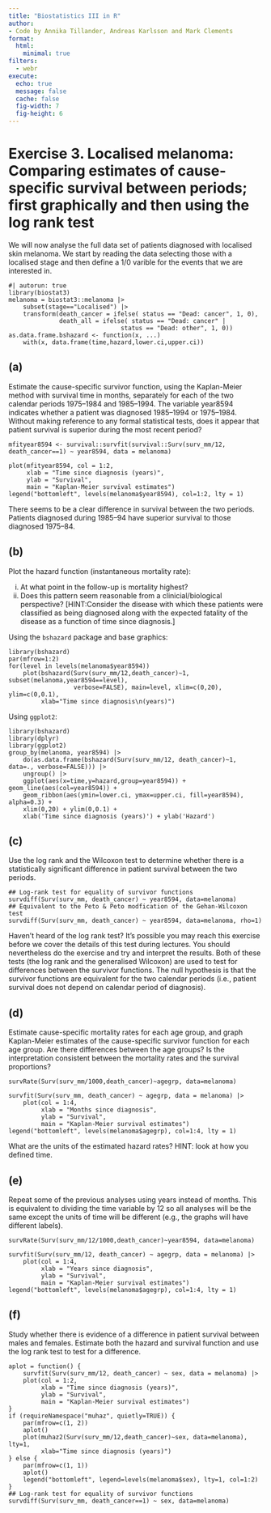 ```yaml
---
title: "Biostatistics III in R"
author:
- Code by Annika Tillander, Andreas Karlsson and Mark Clements
format:
  html:
    minimal: true
filters:
  - webr
execute:
  echo: true
  message: false
  cache: false
  fig-width: 7
  fig-height: 6
---
```


# Exercise 3. Localised melanoma: Comparing estimates of cause-specific survival between periods; first graphically and then using the log rank test #

We will now analyse the full data set of patients diagnosed with localised skin melanoma. We start by reading the data selecting those with a localised stage and then define a 1/0 varible for the events that we are interested in.

```webr-r
#| autorun: true
library(biostat3)
melanoma = biostat3::melanoma |>
    subset(stage=="Localised") |> 
    transform(death_cancer = ifelse( status == "Dead: cancer", 1, 0),
              death_all = ifelse( status == "Dead: cancer" |
                               status == "Dead: other", 1, 0))
as.data.frame.bshazard <- function(x, ...)
    with(x, data.frame(time,hazard,lower.ci,upper.ci))
```


## (a) ##

Estimate the cause-specific survivor function, using the Kaplan-Meier method with survival time in months, separately for each of the two calendar periods 1975–1984 and 1985–1994. The variable year8594 indicates whether a patient was diagnosed 1985–1994 or 1975–1984. Without making reference to any formal statistical tests, does it appear that patient survival is superior during the most recent period?

```webr-r
mfityear8594 <- survival::survfit(survival::Surv(surv_mm/12, death_cancer==1) ~ year8594, data = melanoma)

plot(mfityear8594, col = 1:2,
     xlab = "Time since diagnosis (years)",
     ylab = "Survival",
     main = "Kaplan-Meier survival estimates")
legend("bottomleft", levels(melanoma$year8594), col=1:2, lty = 1)
```

There seems to be a clear difference in survival between the
two periods. Patients diagnosed during 1985–94 have superior
survival to those diagnosed 1975–84.

## (b) ##

Plot the hazard function (instantaneous mortality rate):

i.  At what point in the follow-up is mortality highest?
ii. Does this pattern seem reasonable from a clinicial/biological perspective? [HINT:Consider the disease with       which these patients were classified as being diagnosed along with the expected fatality of the disease as       a function of time since diagnosis.]

Using the `bshazard` package and base graphics:

```webr-r
library(bshazard)
par(mfrow=1:2)
for(level in levels(melanoma$year8594))
    plot(bshazard(Surv(surv_mm/12,death_cancer)~1, subset(melanoma,year8594==level),
                  verbose=FALSE), main=level, xlim=c(0,20), ylim=c(0,0.1),
         xlab="Time since diagnosis\n(years)")
```

Using `ggplot2`:

```webr-r
library(bshazard)
library(dplyr)
library(ggplot2)
group_by(melanoma, year8594) |> 
    do(as.data.frame(bshazard(Surv(surv_mm/12, death_cancer)~1, data=., verbose=FALSE))) |>
    ungroup() |>
    ggplot(aes(x=time,y=hazard,group=year8594)) + geom_line(aes(col=year8594)) +
    geom_ribbon(aes(ymin=lower.ci, ymax=upper.ci, fill=year8594), alpha=0.3) +
    xlim(0,20) + ylim(0,0.1) + 
    xlab('Time since diagnosis (years)') + ylab('Hazard')
```

## (c) ##

Use the log rank and the Wilcoxon test to determine whether there is a statistically significant difference in patient survival between the two periods.

```webr-r
## Log-rank test for equality of survivor functions
survdiff(Surv(surv_mm, death_cancer) ~ year8594, data=melanoma)
## Equivalent to the Peto & Peto modfication of the Gehan-Wilcoxon test
survdiff(Surv(surv_mm, death_cancer) ~ year8594, data=melanoma, rho=1)
```

Haven’t heard of the log rank test? It’s possible you may reach this exercise before we cover the details of this test during lectures. You should nevertheless do the exercise and try and interpret the results. Both of these tests (the log rank and the generalised Wilcoxon) are used to test for differences between the survivor functions. The null hypothesis is that the survivor functions are equivalent for the two calendar periods (i.e., patient survival does not depend on calendar period of diagnosis).


## (d) ##

Estimate cause-specific mortality rates for each age group, and graph Kaplan-Meier estimates of the cause-specific survivor function for each age group. Are there differences between the age groups? Is the interpretation consistent between the mortality rates and the survival proportions?

```webr-r
survRate(Surv(surv_mm/1000,death_cancer)~agegrp, data=melanoma)
```

```webr-r
survfit(Surv(surv_mm, death_cancer) ~ agegrp, data = melanoma) |>
    plot(col = 1:4,
         xlab = "Months since diagnosis",
         ylab = "Survival",
         main = "Kaplan-Meier survival estimates")
legend("bottomleft", levels(melanoma$agegrp), col=1:4, lty = 1)
```

What are the units of the estimated hazard rates? HINT: look at how you defined time.

## (e) ##

Repeat some of the previous analyses using years instead of months. This is equivalent to dividing the time variable by 12 so all analyses will be the same except the units of time will be different (e.g., the graphs will have different labels).

```webr-r
survRate(Surv(surv_mm/12/1000,death_cancer)~year8594, data=melanoma)

survfit(Surv(surv_mm/12, death_cancer) ~ agegrp, data = melanoma) |>
	plot(col = 1:4,
         xlab = "Years since diagnosis",
         ylab = "Survival",
         main = "Kaplan-Meier survival estimates")
legend("bottomleft", levels(melanoma$agegrp), col=1:4, lty = 1)
```

## (f) ##

Study whether there is evidence of a difference in patient survival between males and females. Estimate both the hazard and survival function and use the log rank test to test for a difference.

```webr-r
aplot = function() {
    survfit(Surv(surv_mm/12, death_cancer) ~ sex, data = melanoma) |>
    plot(col = 1:2,
         xlab = "Time since diagnosis (years)",
         ylab = "Survival",
         main = "Kaplan-Meier survival estimates")
}
if (requireNamespace("muhaz", quietly=TRUE)) {
    par(mfrow=c(1, 2))
    aplot()
    plot(muhaz2(Surv(surv_mm/12,death_cancer)~sex, data=melanoma), lty=1,
         xlab="Time since diagnosis (years)")
} else {
    par(mfrow=c(1, 1))
    aplot()
    legend("bottomleft", legend=levels(melanoma$sex), lty=1, col=1:2)
}
## Log-rank test for equality of survivor functions
survdiff(Surv(surv_mm, death_cancer==1) ~ sex, data=melanoma)
```
